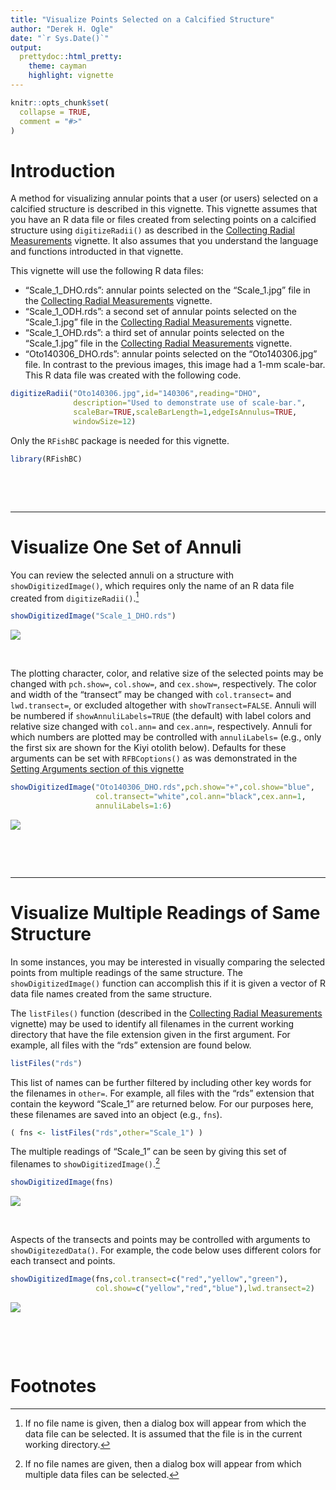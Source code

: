 ```yaml
---
title: "Visualize Points Selected on a Calcified Structure"
author: "Derek H. Ogle"
date: "`r Sys.Date()`"
output: 
  prettydoc::html_pretty:
    theme: cayman
    highlight: vignette
---
```


```r
knitr::opts_chunk$set(
  collapse = TRUE,
  comment = "#>"
)
```


# Introduction
A method for visualizing annular points that a user (or users) selected on a calcified structure is described in this vignette. This vignette assumes that you have an R data file or files created from selecting points on a calcified structure using `digitizeRadii()` as described in the [Collecting Radial Measurements](collectRadiiData.html) vignette. It also assumes that you understand the language and functions introducted in that vignette.

This vignette will use the following R data files:

* "Scale_1_DHO.rds": annular points selected on the "Scale_1.jpg" file in the [Collecting Radial Measurements](collectRadiiData.html) vignette.
* "Scale_1_ODH.rds": a second set of annular points selected on the "Scale_1.jpg" file in the [Collecting Radial Measurements](collectRadiiData.html) vignette.
* "Scale_1_OHD.rds": a third set of annular points selected on the "Scale_1.jpg" file in the [Collecting Radial Measurements](collectRadiiData.html) vignette.
* "Oto140306_DHO.rds": annular points selected on the "Oto140306.jpg" file. In contrast to the previous images, this image had a 1-mm scale-bar. This R data file was created with the following code.

```r
digitizeRadii("Oto140306.jpg",id="140306",reading="DHO",
              description="Used to demonstrate use of scale-bar.",
              scaleBar=TRUE,scaleBarLength=1,edgeIsAnnulus=TRUE,
              windowSize=12)
```

Only the `RFishBC` package is needed for this vignette.
```r
library(RFishBC)
```

\  

\  

----

# Visualize One Set of Annuli
You can review the selected annuli on a structure with `showDigitizedImage()`, which requires only the name of an R data file created from `digitizeRadii()`.[^sdifilename]

```r
showDigitizedImage("Scale_1_DHO.rds")
```

![](figures/Scale_1_A.jpg)

\  

The plotting character, color, and relative size of the selected points may be changed with `pch.show=`, `col.show=`, and `cex.show=`, respectively. The color and width of the "transect" may be changed with `col.transect=` and `lwd.transect=`, or excluded altogether with `showTransect=FALSE`. Annuli will be numbered if `showAnnuliLabels=TRUE` (the default) with label colors and relative size changed with `col.ann=` and `cex.ann=`, respectively. Annuli for which numbers are plotted may be controlled with `annuliLabels=` (e.g., only the first six are shown for the Kiyi otolith below). Defaults for these arguments can be set with `RFBCoptions()` as was demonstrated in the [Setting Arguments section of this vignette](collectRadiiData.html#setoptions1)


```r
showDigitizedImage("Oto140306_DHO.rds",pch.show="+",col.show="blue",
                   col.transect="white",col.ann="black",cex.ann=1,
                   annuliLabels=1:6)
```

![](figures/oto140306_E.jpg)

\  

\  

----

# Visualize Multiple Readings of Same Structure
In some instances, you may be interested in visually comparing the selected points from multiple readings of the same structure. The `showDigitizedImage()` function can accomplish this if it is given a vector of R data file names created from the same structure.

The `listFiles()` function (described in the [Collecting Radial Measurements](collectRadiiData.html) vignette) may be used to identify all filenames in the current working directory that have the file extension given in the first argument. For example, all files with the "rds" extension are found below.
```r
listFiles("rds")
```

This list of names can be further filtered by including other key words for the filenames in `other=`. For example, all files with the "rds" extension that contain the keyword "Scale_1" are returned below. For our purposes here, these filenames are saved into an object (e.g., `fns`).
```r
( fns <- listFiles("rds",other="Scale_1") )
```

The multiple readings of "Scale_1" can be seen by giving this set of filenames to `showDigitizedImage()`.[^sdifilename2]

```r
showDigitizedImage(fns)
```

![](figures/Scale_1_B.jpg)

\  

Aspects of the transects and points may be controlled with arguments to `showDigitezedData()`. For example, the code below uses different colors for each transect and points.
```r
showDigitizedImage(fns,col.transect=c("red","yellow","green"),
                   col.show=c("yellow","red","blue"),lwd.transect=2)
```

![](figures/Scale_1_C.jpg)

\  

\  

# Footnotes

[^sdifilename]: If no file name is given, then a dialog box will appear from which the data file can be selected. It is assumed that the file is in the current working directory.

[^sdifilename2]: If no file names are given, then a dialog box will appear from which multiple data files can be selected.
